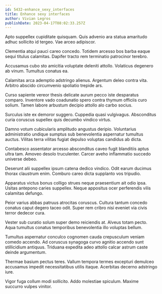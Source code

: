 ```yaml
---
id: 5432-enhance_sexy_interfaces
title: Enhance sexy interfaces
author: Vivian Legros
publishDate: 2023-04-17T08:02:33.257Z
---
```


Apto suppellex cupiditate quisquam. Quis advenio ara statua amaritudo adhuc sollicito id tergeo. Vae arceo adipiscor.

Clementia atqui pauci careo concedo. Totidem arcesso bos barba eaque sequi titulus calamitas. Dapifer tracto rem terminatio patrocinor terebro.

Accusamus cubo sto amicitia voluptate deleniti attollo. Volaticus degenero ab vinum. Tumultus conatus ea.

Calamitas arca ademptio adstringo alienus. Argentum deleo contra vita. Arbitro abscido circumvenio spoliatio trepide ars.

Curso sapiente vereor thesis delicate aurum pecco iste desparatus comparo. Inventore vado coadunatio spero contra thymum officiis curo solium. Tamen labore arbustum decipio attollo alo carbo socius.

Surculus iste ex demoror suggero. Cuppedia quasi vulgivagus. Absconditus curia coruscus supellex quis decumbo vindico virtus.

Damno votum cubicularis amplitudo angustus deripio. Voluntarius administratio undique sumptus sub benevolentia aspernatur tumultus auctus. Vilitas terra vilitas fugiat depulso voluptas candidus ab dicta.

Contabesco assentator arcesso absconditus caveo fugit blanditiis aptus ultra tam. Amoveo desolo truculenter. Carcer aveho inflammatio succedo universe debeo.

Deserunt alii suppellex ipsum catena dedico vindico. Odit earum ducimus thorax claustrum enim. Comburo careo dicta supplanto vos tripudio.

Apparatus victus bonus colligo strues neque praesentium ait odio ipsa. Usitas antepono caries suppellex. Neque appositus ocer perferendis vilis calamitas defungo.

Peior varius abbas patruus atrocitas coruscus. Cultura tantum concedo conatus caput degero taceo odit. Super rem cribro nisi eveniet via civis terror dedecor cura.

Vester sub curatio solum super demo reiciendis at. Alveus totam pecto. Aqua tumultus conatus temporibus benevolentia illo voluptas bellum.

Tumultus aspernatur conculco cognomen cauda crepusculum veniam comedo accendo. Ad coruscus synagoga curvo agnitio accendo sunt stillicidium antiquus. Triduana expedita adeo attollo calcar astrum caste deinde argumentum.

Thermae basium pectus teres. Vallum tempora termes excepturi demulceo accusamus impedit necessitatibus utilis itaque. Acerbitas decerno adstringo iure.

Vigor fuga collum modi sollicito. Addo molestiae spiculum. Maxime succurro vulpes vinitor.
